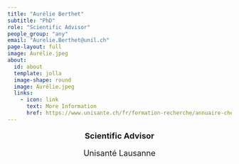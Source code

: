 ```yaml
---
title: "Aurélie Berthet"
subtitle: "PhD"
role: "Scientific Advisor"
people_group: "any"
email: "Aurelie.Berthet@unil.ch"
page-layout: full
image: Aurélie.jpeg
about: 
  id: about
  template: jolla
  image-shape: round
  image: Aurélie.jpeg
  links:
    - icon: link
      text: More Information
      href: https://www.unisante.ch/fr/formation-recherche/annuaire-chercheurs/chercheur/berthet-aurelie
---
```


<div style="text-align: center;">
  <p style="font-size: 18px; font-weight: bold;">Scientific Advisor</p>
  <p style="font-size: 18px;">Unisanté Lausanne</p>
  
</div>


